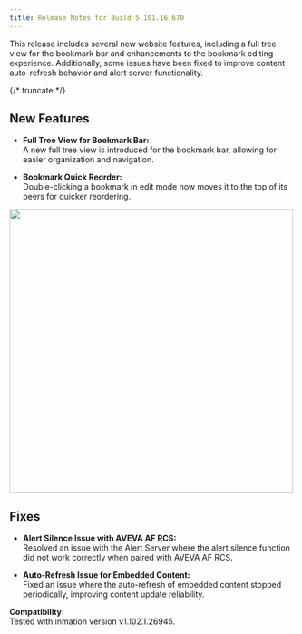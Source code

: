 ```yaml
---
title: Release Notes for Build 5.101.16.670
---
```


This release includes several new website features, including a full tree view for the bookmark bar and enhancements to the bookmark editing experience. Additionally, some issues have been fixed to improve content auto-refresh behavior and alert server functionality.

{/* truncate */}

## New Features

- **Full Tree View for Bookmark Bar:**  
  A new full tree view is introduced for the bookmark bar, allowing for easier organization and navigation.

- **Bookmark Quick Reorder:**  
  Double-clicking a bookmark in edit mode now moves it to the top of its peers for quicker reordering.

<Image
src="media/changelog/bookmark-quick-reorder.gif"
alt=""
width="500px" 
/>

## Fixes

- **Alert Silence Issue with AVEVA AF RCS:**  
  Resolved an issue with the Alert Server where the alert silence function did not work correctly when paired with AVEVA AF RCS.

- **Auto-Refresh Issue for Embedded Content:**  
  Fixed an issue where the auto-refresh of embedded content stopped periodically, improving content update reliability.

**Compatibility:**  
Tested with inmation version v1.102.1.26945.
